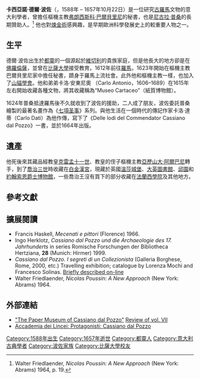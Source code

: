 '''卡西亞諾·德爾·波佐'''（{{lang-it|'''Cassiano dal Pozzo'''}}，1588年 – 1657年10月22日）是一位研究[[古羅馬|古羅馬]]文物的意大利學者，曾擔任樞機主教[[弗朗西斯科·巴爾貝里尼_(1597-1679)|弗朗西斯科·巴爾貝里尼]]的秘書，也是[[尼古拉·普桑|尼古拉·普桑]]的長期贊助人。<ref>Walter Friedlaender, ''Nicolas Poussin: A New Approach'' (New York: Abrams) 1964, p. 19.</ref> 他也對[[煉金術|煉金術]]感興趣，是早期歐洲科學發展史上的較重要人物之一。

==生平==
德爾·波佐出生於[[都靈|都靈]]的一個源起於[[維切利|維切利]]的貴族家庭，但是他長大的地方卻是在[[佛羅倫薩|佛羅倫薩]]，並曾在[[比薩大學|比薩大學]]接受教育。1612年前往[[羅馬|羅馬]]，1623年開始在樞機主教巴爾貝里尼家中擔任秘書，躋身于羅馬上流社會。此外他和樞機主教一樣，也加入了[[山貓學會|山貓學會]]。他和弟弟卡洛·安東尼奧 （Carlo Antonio，1606–1689）在1615年左右開始收藏各種文物，將其收藏稱為“Museo Cartaceo”（紙質博物館）。

1624年普桑抵達羅馬後不久就收到了波佐的援助，二人成了朋友，波佐委託普桑繪製的最著名畫作為《[[七項聖事_(普桑)|七項圣事]]》系列。與他生活在一個時代的傳記作家卡洛·達蒂（Carlo Dati）為他作傳，寫下了《Delle lodi del Commendator Cassiano dal Pozzo》一書，並於1664年出版。

==遺產==
他死後來其藏品經教皇[[克雷孟十一世|克雷孟十一世]]、教皇的侄子樞機主教[[亞歷山大·阿爾巴尼|亞歷山大·阿爾巴尼]]轉手，到了[[喬治三世_(英國)|喬治三世]]時收藏在[[白金漢宮|白金漢宮]]，現藏於英國[[溫莎城堡|溫莎城堡]]、[[大英圖書館|大英圖書館]]、[[邱園|邱園]]和[[約翰索恩爵士博物館|約翰索恩爵士博物館]]，一些喬治王沒有買下的部分收藏在[[法蘭西學院|法蘭西學院]]及其他地方。

== 參考文獻==
{{reflist}}

== 擴展閱讀==
*Francis Haskell, ''Mecenati e pittori'' (Florence) 1966.
*Ingo Herklotz, ''Cassiano dal Pozzo und die Archaeologie des 17. Jahrhunderts'' in series Romische Forschungen der Bibliotheca Hertziana, '''28''' (Munich: Hirmer) 1999.
*''Cassiano dal Pozzo. I segreti di un Collezionista'' (Galleria Borghese, Rome, 2000, etc.) Travelling exhibition; catalogue by Lorenza Mochi and Francesco Solinas. [https://web.archive.org/web/20070928200915/http://www.wayitalia.net/rooten/musei_1232.html Briefly described on-line]
*Walter Friedlaender, ''Nicolas Poussin: A New Approach'' (New York: Abrams) 1964.

== 外部連結==
*[https://web.archive.org/web/20080327163342/http://warburg.sas.ac.uk/pozzo/default.htm "The Paper Museum of Cassiano dal Pozzo"] [http://findarticles.com/p/articles/mi_m0PAL/is_518_161/ai_n14919299 Review of vol. VII] {{Wayback|url=http://findarticles.com/p/articles/mi_m0PAL/is_518_161/ai_n14919299 |date=20070320182358 }}
*[http://www.lincei-celebrazioni.it/idal-pozzo.html Accademia dei Lincei: Protagonisti: Cassiano dal Pozzo] {{Wayback|url=http://www.lincei-celebrazioni.it/idal-pozzo.html |date=20190908133038 }}

{{Authority control}}

{{DEFAULTSORT:Dal Pozzo, Cassiano}}
[[Category:1588年出生|Category:1588年出生]]
[[Category:1657年逝世|Category:1657年逝世]]
[[Category:都靈人|Category:都靈人]]
[[Category:意大利古典學者|Category:意大利古典學者]]
[[Category:波佐家族|Category:波佐家族]]
[[Category:比薩大學校友|Category:比薩大學校友]]